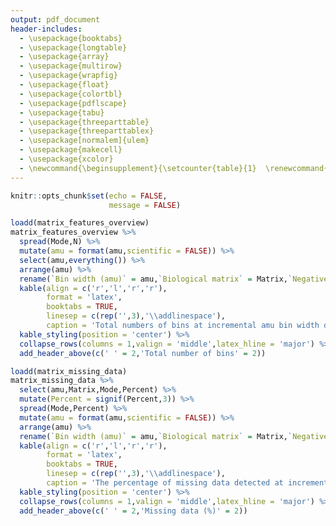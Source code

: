 ```yaml
---
output: pdf_document
header-includes:
  - \usepackage{booktabs}
  - \usepackage{longtable}
  - \usepackage{array}
  - \usepackage{multirow}
  - \usepackage{wrapfig}
  - \usepackage{float}
  - \usepackage{colortbl}
  - \usepackage{pdflscape}
  - \usepackage{tabu}
  - \usepackage{threeparttable}
  - \usepackage{threeparttablex}
  - \usepackage[normalem]{ulem}
  - \usepackage{makecell}
  - \usepackage{xcolor}
  - \newcommand{\beginsupplement}{\setcounter{table}{1}  \renewcommand{\thetable}{S\arabic{table}}}
---
```


```r
knitr::opts_chunk$set(echo = FALSE,
                      message = FALSE)
```

\beginsupplement

```r
loadd(matrix_features_overview)
matrix_features_overview %>%
  spread(Mode,N) %>%
  mutate(amu = format(amu,scientific = FALSE)) %>%
  select(amu,everything()) %>%
  arrange(amu) %>%
  rename(`Bin width (amu)` = amu,`Biological matrix` = Matrix,`Negative mode` = n,`Positive mode` = p) %>%
  kable(align = c('r','l','r','r'),
        format = 'latex',
        booktabs = TRUE,
        linesep = c(rep('',3),'\\addlinespace'),
        caption = 'Total numbers of bins at incremental amu bin width detected across the 10 replicate injections of each of the example biological sample matrices for each ionisation modes.') %>%
  kable_styling(position = 'center') %>%
  collapse_rows(columns = 1,valign = 'middle',latex_hline = 'major') %>%
  add_header_above(c(' ' = 2,'Total number of bins' = 2))
```

```r
loadd(matrix_missing_data)
matrix_missing_data %>%
  select(amu,Matrix,Mode,Percent) %>%
  mutate(Percent = signif(Percent,3)) %>%
  spread(Mode,Percent) %>%
  mutate(amu = format(amu,scientific = FALSE)) %>%
  arrange(amu) %>%
  rename(`Bin width (amu)` = amu,`Biological matrix` = Matrix,`Negative mode` = n,`Positive mode` = p) %>%
  kable(align = c('r','l','r','r'),
        format = 'latex',
        booktabs = TRUE,
        linesep = c(rep('',3),'\\addlinespace'),
        caption = 'The percentage of missing data detected at incremental amu bin width across the 10 replicate injections of each of the example biological sample matrices for each ionisation mode.') %>%
  kable_styling(position = 'center') %>%
  collapse_rows(columns = 1,valign = 'middle',latex_hline = 'major') %>%
  add_header_above(c(' ' = 2,'Missing data (%)' = 2))
```
